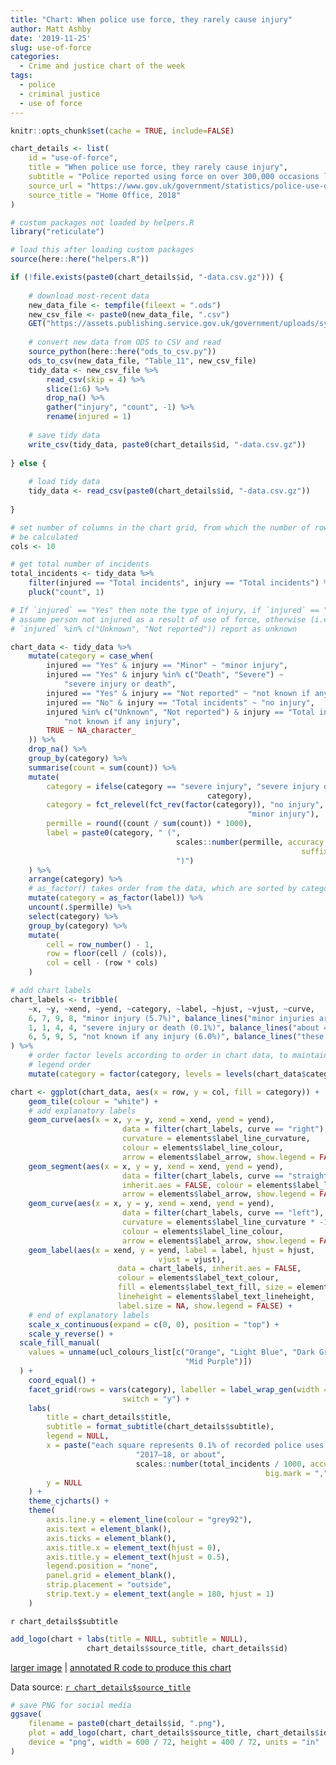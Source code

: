 ```yaml
---
title: "Chart: When police use force, they rarely cause injury"
author: Matt Ashby
date: '2019-11-25'
slug: use-of-force
categories:
  - Crime and justice chart of the week
tags:
  - police
  - criminal justice
  - use of force
---
```


```r
knitr::opts_chunk$set(cache = TRUE, include=FALSE)
```

```r
chart_details <- list(
	id = "use-of-force",
	title = "When police use force, they rarely cause injury",
	subtitle = "Police reported using force on over 300,000 occasions last year, or about 850 each day, with most incidents involving either handcuffing or other restraint. Almost all force used by police resulted in no injury to the person force was used against. When officers did injure people, the injuries were usually minor. However, since these are new statistics there is likely to be some under-reporting, especially of minor incidents.",
	source_url = "https://www.gov.uk/government/statistics/police-use-of-force-statistics-england-and-wales-april-2017-to-march-2018",
	source_title = "Home Office, 2018"
)
```

```r
# custom packages not loaded by helpers.R
library("reticulate")

# load this after loading custom packages
source(here::here("helpers.R"))
```

```r
if (!file.exists(paste0(chart_details$id, "-data.csv.gz"))) {
	
	# download most-recent data
	new_data_file <- tempfile(fileext = ".ods")
	new_csv_file <- paste0(new_data_file, ".csv")
	GET("https://assets.publishing.service.gov.uk/government/uploads/system/uploads/attachment_data/file/764895/police-use-of-force-apr2017-mar2018-hosb3018-tables.ods", write_disk(new_data_file))
	
	# convert new data from ODS to CSV and read
	source_python(here::here("ods_to_csv.py"))
	ods_to_csv(new_data_file, "Table_11", new_csv_file)
	tidy_data <- new_csv_file %>% 
		read_csv(skip = 4) %>% 
		slice(1:6) %>% 
		drop_na() %>% 
		gather("injury", "count", -1) %>% 
		rename(injured = 1)
	
	# save tidy data
	write_csv(tidy_data, paste0(chart_details$id, "-data.csv.gz"))	
	
} else {
	
	# load tidy data
	tidy_data <- read_csv(paste0(chart_details$id, "-data.csv.gz"))
	
}
```

```r

# set number of columns in the chart grid, from which the number of rows will
# be calculated
cols <- 10

# get total number of incidents
total_incidents <- tidy_data %>% 
	filter(injured == "Total incidents", injury == "Total incidents") %>% 
	pluck("count", 1)

# If `injured` == "Yes" then note the type of injury, if `injured` == "No" then
# assume person not injured as a result of use of force, otherwise (i.e. 
# `injured` %in% c("Unknown", "Not reported")) report as unknown

chart_data <- tidy_data %>% 
	mutate(category = case_when(
		injured == "Yes" & injury == "Minor" ~ "minor injury",
		injured == "Yes" & injury %in% c("Death", "Severe") ~ 
			"severe injury or death",
		injured == "Yes" & injury == "Not reported" ~ "not known if any injury",
		injured == "No" & injury == "Total incidents" ~ "no injury",
		injured %in% c("Unknown", "Not reported") & injury == "Total incidents" ~
			"not known if any injury",
		TRUE ~ NA_character_
	)) %>% 
	drop_na() %>% 
	group_by(category) %>% 
	summarise(count = sum(count)) %>% 
	mutate(
		category = ifelse(category == "severe injury", "severe injury or death",
											category),
		category = fct_relevel(fct_rev(factor(category)), "no injury", 
													 "minor injury"),
		permille = round((count / sum(count)) * 1000),
		label = paste0(category, " (", 
									 scales::number(permille, accuracy = 0.1, scale = 0.1, 
									 							 suffix = "%"), 
									 ")")
	) %>% 
	arrange(category) %>% 
	# as_factor() takes order from the data, which are sorted by category
	mutate(category = as_factor(label)) %>% 
	uncount(.$permille) %>% 
	select(category) %>% 
	group_by(category) %>% 
	mutate(
		cell = row_number() - 1,
		row = floor(cell / (cols)),
		col = cell - (row * cols)
	)

# add chart labels
chart_labels <- tribble(
	~x, ~y, ~xend, ~yend, ~category, ~label, ~hjust, ~vjust, ~curve,
	6, 7, 9, 8, "minor injury (5.7%)", balance_lines("minor injuries are those that only require simple first aid", 2), "left", "center", "right",
	1, 1, 4, 4, "severe injury or death (0.1%)", balance_lines("about 400 recorded police uses of force resulted in severe injury (a fracture, deep cut or injury requiring formal admission to hospital) or death", 2), "left", "top", "right",
	6, 5, 9, 5, "not known if any injury (6.0%)", balance_lines("these are experimental statistics, so some data are missing or unclear, possibly due to data-entry errors", 2), "left", "center", "right"
) %>% 
	# order factor levels according to order in chart data, to maintain facet and
	# legend order
	mutate(category = factor(category, levels = levels(chart_data$category)))

```

```r
chart <- ggplot(chart_data, aes(x = row, y = col, fill = category)) + 
	geom_tile(colour = "white") + 
	# add explanatory labels
	geom_curve(aes(x = x, y = y, xend = xend, yend = yend),
						 data = filter(chart_labels, curve == "right"), inherit.aes = FALSE, 
						 curvature = elements$label_line_curvature, 
						 colour = elements$label_line_colour, 
						 arrow = elements$label_arrow, show.legend = FALSE) +
	geom_segment(aes(x = x, y = y, xend = xend, yend = yend),
						 data = filter(chart_labels, curve == "straight"), 
						 inherit.aes = FALSE, colour = elements$label_line_colour, 
						 arrow = elements$label_arrow, show.legend = FALSE) +
	geom_curve(aes(x = x, y = y, xend = xend, yend = yend),
						 data = filter(chart_labels, curve == "left"), inherit.aes = FALSE, 
						 curvature = elements$label_line_curvature * -1, 
						 colour = elements$label_line_colour, 
						 arrow = elements$label_arrow, show.legend = FALSE) +
	geom_label(aes(x = xend, y = yend, label = label, hjust = hjust, 
								 vjust = vjust),
						data = chart_labels, inherit.aes = FALSE, 
						colour = elements$label_text_colour,
						fill = elements$label_text_fill, size = elements$label_text_size, 
						lineheight = elements$label_text_lineheight,
						label.size = NA, show.legend = FALSE) +
	# end of explanatory labels
	scale_x_continuous(expand = c(0, 0), position = "top") +
	scale_y_reverse() +
  scale_fill_manual(
    values = unname(ucl_colours_list[c("Orange", "Light Blue", "Dark Green",
                                       "Mid Purple")])
  ) +
	coord_equal() + 
	facet_grid(rows = vars(category), labeller = label_wrap_gen(width = 10), 
						 switch = "y") + 
	labs(
		title = chart_details$title,
		subtitle = format_subtitle(chart_details$subtitle),
		legend = NULL,
		x = paste("each square represents 0.1% of recorded police uses of force in",
							"2017–18, or about", 
							scales::number(total_incidents / 1000, accuracy = 10, 
														 big.mark = ","), "incidents"),
		y = NULL
	) +
	theme_cjcharts() +
	theme(
		axis.line.y = element_line(colour = "grey92"),
		axis.text = element_blank(),
		axis.ticks = element_blank(),
		axis.title.x = element_text(hjust = 0),
		axis.title.y = element_text(hjust = 0.5),
		legend.position = "none",
		panel.grid = element_blank(),
		strip.placement = "outside",
		strip.text.y = element_text(angle = 180, hjust = 1)
	)

```

`r chart_details$subtitle`

```r
add_logo(chart + labs(title = NULL, subtitle = NULL), 
				 chart_details$source_title, chart_details$id)
```

[larger image](../`r chart_details$id`.png)
| [annotated R code to produce this chart](https://github.com/mpjashby/lesscrime.info/blob/master/content/post/`r chart_details$id`.Rmd)

Data source: [`r chart_details$source_title`](`r chart_details$source_url`)


```r
# save PNG for social media
ggsave(
	filename = paste0(chart_details$id, ".png"), 
	plot = add_logo(chart, chart_details$source_title, chart_details$id), 
	device = "png", width = 600 / 72, height = 400 / 72, units = "in"
)
```
